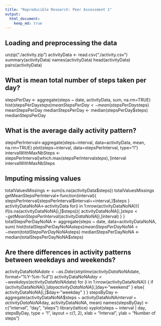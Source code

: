 ```yaml
---
title: "Reproducible Research: Peer Assessment 1"
output: 
  html_document:
    keep_md: true
---
```



## Loading and preprocessing the data
unzip("./activity.zip")
activityData <- read.csv("./activity.csv")
summary(activityData)
names(activityData)
head(activityData)
pairs(activityData)

## What is mean total number of steps taken per day?
stepsPerDay <- aggregate(steps ~ date, activityData, sum, na.rm=TRUE)
hist(stepsPerDay$steps)
meanStepsPerDay <- mean(stepsPerDay$steps)
meanStepsPerDay
medianStepsPerDay <- median(stepsPerDay$steps)
medianStepsPerDay

## What is the average daily activity pattern?
stepsPerInterval<-aggregate(steps~interval, data=activityData, mean, na.rm=TRUE)
plot(steps~interval, data=stepsPerInterval, type="l")
intervalWithMaxNbSteps <- stepsPerInterval[which.max(stepsPerInterval$steps),]$interval
intervalWithMaxNbSteps


## Imputing missing values
totalValuesMissings <- sum(is.na(activityData$steps))
totalValuesMissings
getMeanStepsPerInterval<-function(interval){
    stepsPerInterval[stepsPerInterval$interval==interval,]$steps
}
activityDataNoNA<-activityData
for(i in 1:nrow(activityDataNoNA)){
    if(is.na(activityDataNoNA[i,]$steps)){
        activityDataNoNA[i,]$steps <- getMeanStepsPerInterval(activityDataNoNA[i,]$interval)
    }
}
totalStepsPerDayNoNA <- aggregate(steps ~ date, data=activityDataNoNA, sum)
hist(totalStepsPerDayNoNA$steps)
meanStepsPerDayNoNA <- mean(totalStepsPerDayNoNA$steps)
medianStepsPerDayNoNA <- median(totalStepsPerDayNoNA$steps)

## Are there differences in activity patterns between weekdays and weekends?
activityDataNoNA$date <- as.Date(strptime(activityDataNoNA$date, format="%Y-%m-%d"))
activityDataNoNA$day <- weekdays(activityDataNoNA$date)
for (i in 1:nrow(activityDataNoNA)) {
    if (activityDataNoNA[i,]$day %in% c("Saturday","Sunday")) {
        activityDataNoNA[i,]$day<-"weekend"
    }
    else{
        activityDataNoNA[i,]$day<-"weekday"
    }
}
stepsByDay <- aggregate(activityDataNoNA$steps ~ activityDataNoNA$interval + activityDataNoNA$day, activityDataNoNA, mean)
names(stepsByDay) <- c("interval", "day", "steps")
library(lattice)
xyplot(steps ~ interval | day, stepsByDay, type = "l", layout = c(1, 2), 
    xlab = "Interval", ylab = "Number of steps")
